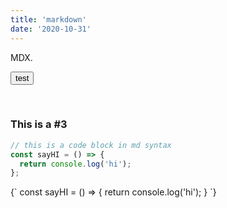 ```yaml
---
title: 'markdown'
date: '2020-10-31'
---
```


<div>MDX.</div>

<Button>test</Button>

<br />

### This is a #3

```js
// this is a code block in md syntax
const sayHI = () => {
  return console.log('hi');
};
```

<CodeBlock>
  {`
    const sayHI = () => {
      return console.log('hi');
    }
  `}
</CodeBlock>

